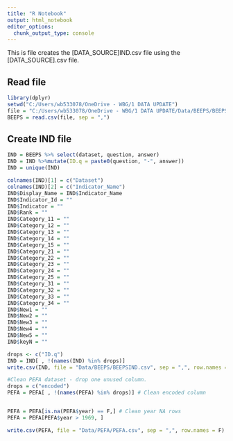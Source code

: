 ---
title: "R Notebook"
output: html_notebook
editor_options: 
  chunk_output_type: console
---

This is file creates the [DATA_SOURCE]IND.csv file using the [DATA_SOURCE].csv file.

## Read file
```{r}
library(dplyr)
setwd("C:/Users/wb533078/OneDrive - WBG/1 DATA UPDATE")
file = "C:/Users/wb533078/OneDrive - WBG/1 DATA UPDATE/Data/BEEPS/BEEPS.csv"
BEEPS = read.csv(file, sep = ",")
```

## Create IND file
```{r}
IND = BEEPS %>% select(dataset, question, answer)
IND = IND %>%mutate(ID.q = paste0(question, "-", answer))
IND = unique(IND)

colnames(IND)[1] = c("Dataset")
colnames(IND)[2] = c("Indicator_Name")
IND$Display_Name = IND$Indicator_Name
IND$Indicator_Id = ""
IND$Indicator = ""
IND$Rank = ""
IND$Category_11 = ""	
IND$Category_12 = ""	
IND$Category_13	= ""
IND$Category_14	= ""
IND$Category_15 = ""
IND$Category_21	= ""
IND$Category_22	= ""
IND$Category_23	= ""
IND$Category_24	= ""
IND$Category_25	= ""
IND$Category_31	= ""
IND$Category_32	= ""
IND$Category_33	= ""
IND$Category_34 = ""
IND$New1 = ""
IND$New2 = ""
IND$New3 = ""
IND$New4 = ""
IND$New5 = ""
IND$keyN = ""
```

```{r}
drops <- c("ID.q")
IND = IND[ , !(names(IND) %in% drops)]
write.csv(IND, file = "Data/BEEPS/BEEPSIND.csv", sep = ",", row.names = F)
```

```{r}
#Clean PEFA dataset - drop one unused column.
drops = c("encoded")
PEFA = PEFA[ , !(names(PEFA) %in% drops)] # Clean encoded column


PEFA = PEFA[is.na(PEFA$year) == F,] # Clean year NA rows
PEFA = PEFA[PEFA$year > 1969, ]

write.csv(PEFA, file = "Data/PEFA/PEFA.csv", sep = ",", row.names = F)
```

